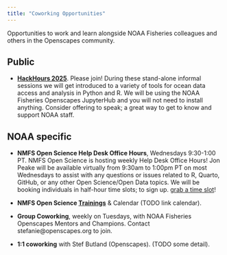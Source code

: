 ```yaml
---
title: "Coworking Opportunities"
---
```


Opportunities to work and learn alongside NOAA Fisheries colleagues and others in the Openscapes community.

## Public

-   [**HackHours 2025**](https://nmfs-opensci.github.io/NMFSHackDays-2025/). Please join! During these stand-alone informal sessions we will get introduced to a variety of tools for ocean data access and analysis in Python and R. We will be using the NOAA Fisheries Openscapes JupyterHub and you will not need to install anything. Consider offering to speak; a great way to get to know and support NOAA staff.

## NOAA specific

-   **NMFS Open Science Help Desk Office Hours**, Wednesdays 9:30-1:00 PT. NMFS Open Science is hosting weekly Help Desk Office Hours! Jon Peake will be available virtually from 9:30am to 1:00pm PT on most Wednesdays to assist with any questions or issues related to R, Quarto, GitHub, or any other Open Science/Open Data topics. We will be booking individuals in half-hour time slots; to sign up. [grab a time slot](https://calendar.app.google/TTkn1jaAz1t98SWLA)!

-   **NMFS Open Science [Trainings](https://sites.google.com/noaa.gov/nmfs-hq-st-open-science/trainings)** & Calendar (TODO link calendar).

-   **Group Coworking**, weekly on Tuesdays, with NOAA Fisheries Openscapes Mentors and Champions. Contact stefanie\@openscapes.org to join.

-   **1:1 coworking** with Stef Butland (Openscapes). (TODO some detail).
